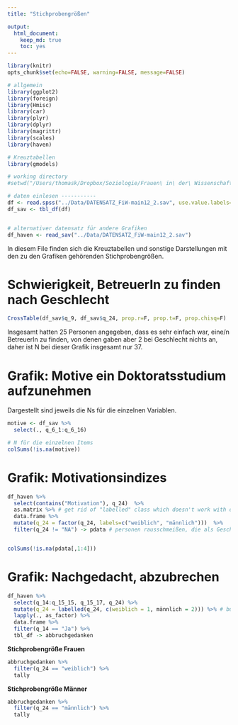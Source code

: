 ```yaml
---
title: "Stichprobengrößen"

output:
  html_document:
    keep_md: true
    toc: yes
---
```


```r
library(knitr)
opts_chunk$set(echo=FALSE, warning=FALSE, message=FALSE)
```

```r

# allgemein
library(ggplot2)
library(foreign)
library(Hmisc)
library(car)
library(plyr)
library(dplyr)
library(magrittr)
library(scales)
library(haven)

# Kreuztabellen
library(gmodels)

# working directory
#setwd("/Users/thomask/Dropbox/Soziologie/Frauen\ in\ der\ Wissenschaft/quantitative\ Erhebung/Arbeitsbereich\ Thomas/Berechnungen")

# daten einlesen -----------
df <- read.spss("../Data/DATENSATZ_FiW-main12_2.sav", use.value.labels=T, to.data.frame=T)
df_sav <- tbl_df(df)


# alternativer datensatz für andere Grafiken
df_haven <- read_sav("../Data/DATENSATZ_FiW-main12_2.sav")

```


In diesem File finden sich die Kreuztabellen und sonstige Darstellungen mit den zu den Grafiken gehörenden Stichprobengrößen.

# Schwierigkeit, BetreuerIn zu finden nach Geschlecht
```r
CrossTable(df_sav$q_9, df_sav$q_24, prop.r=F, prop.t=F, prop.chisq=F)
```

Insgesamt hatten 25 Personen angegeben, dass es sehr einfach war, eine/n BetreuerIn zu finden, von denen gaben aber 2 bei Geschlecht nichts an, daher ist N bei dieser Grafik insgesamt nur 37.


# Grafik: Motive ein Doktoratsstudium aufzunehmen
Dargestellt sind jeweils die Ns für die einzelnen Variablen.

```r
motive <- df_sav %>%
  select(., q_6_1:q_6_16)

# N für die einzelnen Items
colSums(!is.na(motive))

```

# Grafik: Motivationsindizes

````r
df_haven %>%
  select(contains("Motivation"), q_24)  %>% 
  as.matrix %>% # get rid of "labelled" class which doesn't work with dplyr right now
  data.frame %>%
  mutate(q_24 = factor(q_24, labels=c("weiblich", "männlich")))  %>% 
  filter(q_24 != "NA") -> pdata # personen rausschmeißen, die als Geschlecht NA haben


colSums(!is.na(pdata[,1:4]))
````


# Grafik: Nachgedacht, abzubrechen

````r
df_haven %>%
  select(q_14:q_15_15, q_15_17, q_24) %>%
  mutate(q_24 = labelled(q_24, c(weiblich = 1, männlich = 2))) %>% # bug in as_factor umgehen: geschlecht hat 3 ausprägungen, es kommen aber nur 2 vor
  lapply(., as_factor) %>%
  data.frame %>%
  filter(q_14 == "Ja") %>%
  tbl_df -> abbruchgedanken
````

**Stichprobengröße Frauen**
```r
abbruchgedanken %>%
  filter(q_24 == "weiblich") %>%
  tally
```


**Stichprobengröße Männer**
```r
abbruchgedanken %>%
  filter(q_24 == "männlich") %>%
  tally
```

